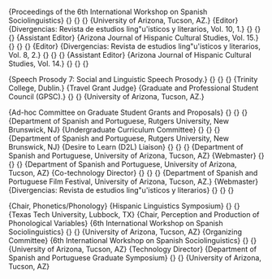 
\section{Service and Outreach}

\vspace{-0.1in}

\subsection{Mentoring of doctoral students}


\cventry{2018}{Tadjou-N'Dine Mamadou Yacoubou}{Member of PhD qualifying paper committee}{}{}{Linguistics, Rutgers University}
\cventry{}{Nathan Koser}{Member of PhD qualifying paper committee}{}{}{Linguistics, Rutgers University}
\cventry{}{Julio C{\'e}sar L{\'o}pez Otero}{Member of PhD qualifying paper committee}{}{}{Spanish and Portuguese, Rutgers University}
\cventry{}{Michele Goldin}{Member of PhD qualifying paper committee}{}{}{Spanish and Portuguese, Rutgers University}
\cventry{}{Esther Hur}{Member of PhD qualifying paper committee}{}{}{Spanish and Portuguese, Rutgers University}
\cventry{2017}{Cristina Lozano}{Member of PhD qualifying paper committee}{}{}{Spanish and Portuguese, Rutgers University}
\cventry{}{Eileen Blum}{Member of PhD qualifying paper committee}{}{}{Linguistics, Rutgers University}




\subsection{Manuscript Reviewer}

\cventry{2018}{Language and Speech.}{}{}{}{}
\cventry{}{Bilingualism: Language and Cognition.}{}{}{}{}
\cventry{2017}{Hispanic Studies Review.}{}{}{}{}
\cventry{}{Language and Speech.}{}{}{}{}
\cventry{}{Bilingualism: Language and Cognition.}{}{}{}{}
\cventry{}{Heritage Language Journal.}{}{}{}{}
\cventry{}{Languages.}{}{}{}{}
\cventry{2016}{Second Language Research.}{}{}{}{}
\cventry{}{Journal of Second Language Pronunciation.}{}{}{}{}
\cventry{}{Hispanic Studies Review.}{}{}{}{}
\cventry{2015}{Journal of Second Language Pronunciation.}{}{}{}{}
\cventry{2012}
        {Proceedings of the 6th International Workshop on Spanish Sociolinguistics}
        {}
        {}
        {}
        {University of Arizona, Tucson, AZ.}
\cventry{2012}
        {Editor}
        {Divergencias: Revista de estudios ling\"u\'isticos y literarios, Vol. 10, 1.}
        {}
        {}
        {}
\cventry{2011}
        {Assistant Editor}
        {Arizona Journal of Hispanic Cultural Studies, Vol. 15.}
        {}
        {}
        {}
\cventry{2010}
        {Editor}
        {Divergencias: Revista de estudios ling\"u\'isticos y literarios, Vol. 8, 2.}
        {}
        {}
        {}
\cventry{2010}
        {Assistant Editor}
        {Arizona Journal of Hispanic Cultural Studies, Vol. 14.}
        {}
        {}
        {}


\subsection{Abstract Reviewer}

\cventry{2014}
        {Speech Prosody 7: Social and Linguistic Speech Prosody.}
        {}
        {}
        {}
        {Trinity College, Dublin.}
\cventry{2014}
        {Travel Grant Judge}
        {Graduate and Professional Student Council (GPSC).}
        {}
        {}
        {University of Arizona, Tucson, AZ.}


\subsection{Departmental Committees and Administrative Assignments}

\cventry{2017 -- 2018}
        {Ad-hoc Committee on Graduate Student Grants and Proposals}
        {}
        {}
        {}
        {Department of Spanish and Portuguese, Rutgers University, New Brunswick, NJ}
\cventry{2016 -- 2017}
        {Undergraduate Curriculum Committee}
        {}
        {}
        {}
        {Department of Spanish and Portuguese, Rutgers University, New Brunswick, NJ}
\cventry{2014 -- 2015}
        {Desire to Learn (D2L) Liaison}
        {}
        {}
        {}
        {Department of Spanish and Portuguese, University of Arizona, Tucson, AZ}
\cventry{2014 -- 2015}
        {Webmaster}
        {}
        {}
        {}
        {Department of Spanish and Portuguese, University of Arizona, Tucson, AZ}
\cventry{2011--2014}
        {Co-technology Director}
        {}
        {}
        {}
        {Department of Spanish and Portuguese Film Festival, University of Arizona, Tucson, AZ.}
\cventry{2011--2012}
        {Webmaster}
        {Divergencias: Revista de estudios ling\"u\'isticos y literarios}
        {}
        {}
        {}


\subsection{Organizations and Committees}

\cventry{2017}
        {Chair, Phonetics/Phonology}
        {Hispanic Linguistics Symposium}
        {}
        {}
        {Texas Tech University, Lubbock, TX}
\cventry{2012}
        {Chair, Perception and Production of Phonological Variables}
        {6th International Workshop on Spanish Sociolinguistics}
        {}
        {}
        {University of Arizona, Tucson, AZ}
\cventry{2011 -- 2012}
        {Organizing Committee}
        {6th International Workshop on Spanish Sociolinguistics}
        {}
        {}
        {University of Arizona, Tucson, AZ}
\cventry{2010 -- 2012}
        {Technology Director}
        {Department of Spanish and Portuguese Graduate Symposium}
        {}
        {}
        {University of Arizona, Tucson, AZ}
